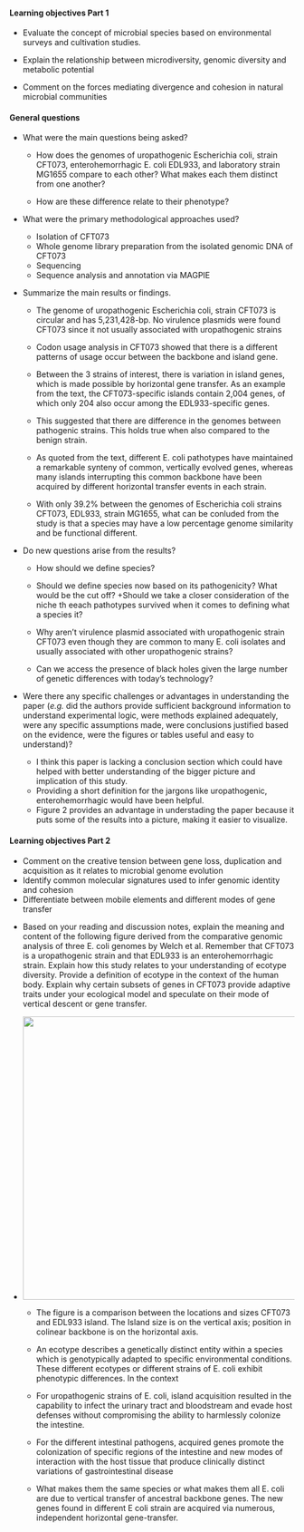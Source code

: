 #### Learning objectives Part 1

* Evaluate the concept of microbial species based on environmental surveys and cultivation studies.

* Explain the relationship between microdiversity, genomic diversity and metabolic potential

* Comment on the forces mediating divergence and cohesion in natural microbial communities


#### General questions

* What were the main questions being asked?  

    + How does the genomes of uropathogenic Escherichia coli, strain CFT073, enterohemorrhagic E. coli EDL933, and laboratory strain MG1655 compare to each other? What makes each them distinct from one another?

    + How are these difference relate to their phenotype?

\vspace{12pt}
 
* What were the primary methodological approaches used?  

    + Isolation of CFT073
    + Whole genome library preparation from the isolated genomic DNA of CFT073
    + Sequencing
    + Sequence analysis and annotation via MAGPIE

\vspace{12pt}
 
* Summarize the main results or findings.  

    + The genome of uropathogenic Escherichia coli, strain CFT073 is circular and has 5,231,428-bp. No virulence plasmids were found CFT073 since it not usually associated  with uropathogenic strains
    
    + Codon usage analysis in CFT073 showed that there is a different patterns of usage occur between the backbone and island gene. 
    + Between the 3 strains of interest, there is variation in island genes, which is made possible by horizontal gene transfer. As an example from the text, the CFT073-specific islands contain 2,004 genes, of which only 204 also occur among the EDL933-specific genes.
    + This suggested that there are difference in the genomes between pathogenic strains. This holds true when also compared to the benign strain. 
    
    + As quoted from the text, different E. coli pathotypes have maintained a remarkable synteny of common, vertically evolved genes, whereas many islands interrupting this common backbone have been acquired by different horizontal transfer events in each strain.
    
    + With only 39.2% between the genomes of  Escherichia coli strains CFT073, EDL933, strain MG1655, what can be conluded from the study is that a species may have a low percentage genome similarity and be functional different.

\vspace{12pt}
 
* Do new questions arise from the results?  

    + How should we define species?
    + Should we define species now based on its pathogenicity? What would be the cut off? 
    +Should we take a closer consideration of the niche th eeach pathotypes survived when it comes to defining what a species it?

    + Why aren't virulence plasmid associated with uropathogenic strain CFT073 even though they are common to many E. coli isolates and usually  associated with other uropathogenic strains?

    + Can we access the presence of black holes given the large number of genetic differences with today's technology? 

\vspace{12pt}
  
* Were there any specific challenges or advantages in understanding the paper (*e.g.* did the authors provide sufficient background information to understand experimental logic, were methods explained adequately, were any specific assumptions made, were conclusions justified based on the evidence, were the figures or tables useful and easy to understand)?  

    + I think this paper is lacking a conclusion section which could have helped with better understanding of the bigger picture and implication of this study. 
    + Providing a short definition for the jargons like uropathogenic, enterohemorrhagic would have been helpful.
    + Figure 2 provides an advantage in understading the paper because it puts some of the results into a picture, making it easier to visualize.

#### Learning objectives Part 2

* Comment on the creative tension between gene loss, duplication and acquisition as it relates to microbial genome evolution
* Identify common molecular signatures used to infer genomic identity and cohesion
* Differentiate between mobile elements and different modes of gene transfer

\vspace{12pt}
 
* Based on your reading and discussion notes, explain the meaning and content of the following figure derived from the comparative genomic analysis of three E. coli genomes by Welch et al. Remember that CFT073 is a uropathogenic strain and that EDL933 is an enterohemorrhagic strain. Explain how this study relates to your understanding of ecotype diversity. Provide a definition of ecotype in the context of the human body. Explain why certain subsets of genes in CFT073 provide adaptive traits under your ecological model and speculate on their mode of vertical descent or gene transfer.

* <img src="Picture1.png" width="500" height="500">

    + The figure is a comparison between the locations and sizes CFT073 and EDL933 island. The Island size is on the vertical axis; position in colinear backbone is on the horizontal axis. 
    
    + An ecotype describes a genetically distinct entity within a species which is genotypically adapted to specific environmental conditions. These different ecotypes or different strains of E. coli exhibit phenotypic differences. In the context 

    + For uropathogenic strains of E. coli, island acquisition resulted in the capability to infect the urinary tract and bloodstream and evade host defenses without compromising the ability to harmlessly colonize the intestine.
    
    + For the different intestinal pathogens, acquired genes promote the colonization of specific regions of the intestine and new modes of interaction with the host tissue that produce clinically distinct variations of gastrointestinal disease

    + What makes them the same species or what makes them all E. coli are due to vertical transfer of ancestral backbone genes. The new genes found in different E coli strain are acquired via  numerous, independent horizontal gene-transfer.

